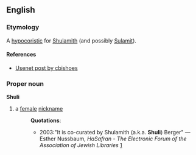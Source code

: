 == English ==
=== Etymology ===
A [[hypocoristic]] for [[Shulamith]] (and possibly [[Sulamit]]).
==== References ====
* [http://groups-beta.google.com/group/soc.genealogy.jewish/msg/c1e8d1721e68d194 Usenet post by cbishoes]

=== Proper noun ===
'''Shuli'''
# a [[female]] [[nickname]]
#:'''Quotations''':
#:*2003:"It is co-curated by Shulamith (a.k.a. '''Shuli''') Berger" &mdash; Esther Nussbaum, ''HaSafran - The Electronic Forum of the Association of Jewish Libraries'' [http://www.mail-archive.com/hasafran@lists.acs.ohio-state.edu/msg01188.html]